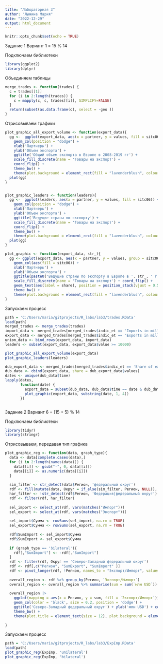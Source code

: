 ```yaml
---
title: "Лабораторная 3"
author: "Лыжина Мария"
date: "2022-12-29"
output: html_document
---
```


```r
knitr::opts_chunk$set(echo = TRUE)
```

Задание 1 
Вариант 1 = 15 % 14

Подключаем библиотеки
```r
library(ggplot2)
library(dplyr)
```
Объединяем таблицы
```r
merge_trades <- function(trades) {
  c = trades[[1]]
  for (i in 2:length(trades)) {
    c = mapply(c, c, trades[[i]], SIMPLIFY=FALSE)
  }
  return(subset(as.data.frame(c), select = -geo ))
}
```
Отрисовываем графики
```r
plot_graphic_all_export_volume <- function(export_data){
  gg <-  ggplot(export_data, aes(x = partner, y = values, fill = sitc06)) +
    geom_col(position = "dodge") +
    xlab('Партнеры') + 
    ylab('Объем экспорта') +
    ggtitle('Общий объем экспорта в Европе в 2008-2019 гг') + 
    scale_fill_discrete(name = 'Товары на экспорт') + 
    coord_flip() +
    theme_bw() + 
    theme(plot.background = element_rect(fill = "lavenderblush", colour = NA), legend.position=c(.7, .5),                                          legend.background = element_rect(fill="lavenderblush", size=0.5, linetype="solid"))
  plot(gg)
}


plot_graphic_leaders <- function(leaders){
  gg <-  ggplot(leaders, aes(x = partner, y = values, fill = sitc06)) +
    geom_col(position = "dodge") +
    xlab('Партнеры') + 
    ylab('Объем экспорта') +
    ggtitle('Ведущие страны по экспорту') + 
    scale_fill_discrete(name = 'Товары на экспорт') + 
    coord_flip() + 
    theme_bw() + 
    theme(plot.background = element_rect(fill = "lavenderblush", colour = NA), legend.position=c(.7, .5),                                          legend.background = element_rect(fill="lavenderblush", size=0.5, linetype="solid"))
  plot(gg)
}

plot_graphic <- function(export_data, str_){
  gg <- ggplot(export_data, aes(x = partner, y = values, group = sitc06)) + 
    geom_col(aes(fill = sitc06)) +
    xlab('Партнеры') +
    ylab('Объем экспорта') +
    ggtitle(paste0('Ведущие страны по экспорту в Европе в ', str_, ' г.')) +
    scale_fill_discrete(name = 'Товары на экспорт') + coord_flip() +
    geom_text(aes(label = share), position = position_stack(vjust = 0.5)) +
    theme_bw() + 
    theme(plot.background = element_rect(fill = "lavenderblush", colour = NA), legend.position=c(.7, .5),                                          legend.background = element_rect(fill="lavenderblush", size=0.5, linetype="solid"))
}
```
Запускаем процесс
```r
path = 'C:/Users/maria/gitprojects/R_labs/lab3/trades.RData'
load(path)
merged_trades <- merge_trades(trades)
import_data <- merged_trades[merged_trades$indic_et == 'Imports in million of ECU/EURO', ]
export_data <- merged_trades[merged_trades$indic_et == 'Exports in million of ECU/EURO', ]
union_data <- bind_rows(export_data, import_data)
leaders <- subset(export_data, export_data$value >= 10000) 

plot_graphic_all_export_volume(export_data)
plot_graphic_leaders(leaders)

dub_export_data <- merged_trades[merged_trades$indic_et == 'Share of exports by partner (%)', ]
dub_data <- cbind(export_data, share = dub_export_data$values)
dates <- unique(dub_data$time)
lapply(dates, 
       function(date) {
         export_data = subset(dub_data, dub_data$time == date & dub_data$value >= 10000)
         plot_graphic(export_data, substring(date, 1, 4))
       })



```


Задание 2 
Вариант 6 = (15 + 5) % 14

Подключаем библиотеки
```r
library(tidyr)
library(stringr)
```
Отрисовываем, передавая тип графика
```r
plot_graphic_reg <- function(data, graph_type){
  data <- data[complete.cases(data),]
  for (i in 2:length(names(data))) {
    data[[i]] <- gsub("-", 0, data[[i]])
    data[[i]] <- as.numeric(data[[i]])
  }
  
  sim_filter <- str_detect(data$Регион, 'федеральный округ')
  rdf <- fill(mutate(data, Округ = if_else(sim_filter, Регион, NULL)), Округ)
  har_filter <- !str_detect(rdf$Регион, 'Федерация|федеральный округ')
  rdf <- filter(rdf, har_filter)
  
  sel_import <- select_at(rdf, vars(matches("Импорт")))
  sel_export <- select_at(rdf, vars(matches("Экспорт")))
  
  sel_import$Сумма <- rowSums(sel_import, na.rm = TRUE)
  sel_export$Сумма <- rowSums(sel_export, na.rm = TRUE)
  
  rdf$SumImport <- sel_import$Сумма
  rdf$SumExport <- sel_export$Сумма
  
  if (graph_type == 'bilateral'){
    rdf[,"SumImport"] <- -rdf[,"SumImport"]
  }
  rdf <- filter(rdf, Округ == 'Северо-Западный федеральный округ')
  rdf <- rdf[,c("Регион", "SumExport", "SumImport" )]
  rdf <- pivot_longer(rdf, !Регион, names_to = "Экспорт/Импорт", values_to = "млн USD")
  
  overall_region <- rdf %>% group_by(Регион, `Экспорт/Импорт`) 
  overall_region <- overall_region %>% summarise(sum = sum(`млн USD`))
  
  overall_region |>
    ggplot(mapping = aes(x = Регион, y = sum, fill = `Экспорт/Импорт`)) +
    geom_col(color = 'black', size = 0.2, position = 'dodge') + 
    ggtitle('Северо-Западный федеральный округ') + ylab('млн USD') + coord_flip()  + 
    theme_bw() + 
    theme(plot.title = element_text(size = 12), plot.background = element_rect(fill = "lavenderblush", colour = NA), legend.position=c(-.6, .9), legend.background = element_rect(fill=adjustcolor("lavenderblush", alpha = 0), 
                                                                                                                                                                                                                           size=0.5, linetype="solid"))
}
```
Запускаем процесс
```r
path = 'C:/Users/maria/gitprojects/R_labs/lab3/ExpImp.RData'
load(path)
plot_graphic_reg(ExpImp, 'unilateral')
plot_graphic_reg(ExpImp, 'bilateral')
```
